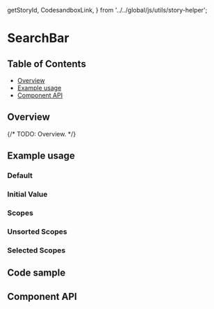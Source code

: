   getStoryId,
  CodesandboxLink,
} from '../../global/js/utils/story-helper';

# SearchBar

## Table of Contents

- [Overview](#overview)
- [Example usage](#example-usage)
- [Component API](#component-api)

## Overview

{/* TODO: Overview. */}

## Example usage

### Default

<Canvas>
  <Story id={getStoryId(SearchBar.displayName, 'default')} />
</Canvas>

### Initial Value

<Canvas>
  <Story id={getStoryId(SearchBar.displayName, 'initial-value')} />
</Canvas>

### Scopes

<Canvas>
  <Story id={getStoryId(SearchBar.displayName, 'scopes')} />
</Canvas>

### Unsorted Scopes

<Canvas>
  <Story id={getStoryId(SearchBar.displayName, 'unsorted-scopes')} />
</Canvas>

### Selected Scopes

<Canvas>
  <Story id={getStoryId(SearchBar.displayName, 'selected-scopes')} />
</Canvas>

## Code sample

<CodesandboxLink exampleDirectory="SearchBar" />

## Component API

<ArgsTable />
